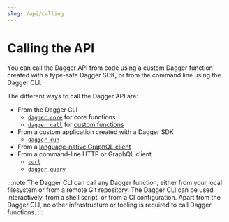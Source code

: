 ```yaml
---
slug: /api/calling
---
```


# Calling the API

You can call the Dagger API from code using a custom Dagger function created with a type-safe Dagger SDK, or from the command line using the Dagger CLI.

The different ways to call the Dagger API are:

- From the Dagger CLI
  - [`dagger core`](./clients-cli.mdx#dagger-api) for core functions
  - [`dagger call`](./clients-cli.mdx#dagger-functions) for [custom functions](./custom-functions.mdx)
- From a custom application created with a Dagger SDK
  - [`dagger run`](./clients-sdk.mdx#custom-applications)
- From a [language-native GraphQL client](./clients-http.mdx#language-native-http-clients)
- From a command-line HTTP or GraphQL client
  - [`curl`](./clients-http.mdx#command-line-http-clients)
  - [`dagger query`](./clients-http.mdx#dagger-cli)

:::note
The Dagger CLI can call any Dagger function, either from your local filesystem or from a remote Git repository. The Dagger CLI can be used interactively, from a shell script, or from a CI configuration. Apart from the Dagger CLI, no other infrastructure or tooling is required to call Dagger functions.
:::
